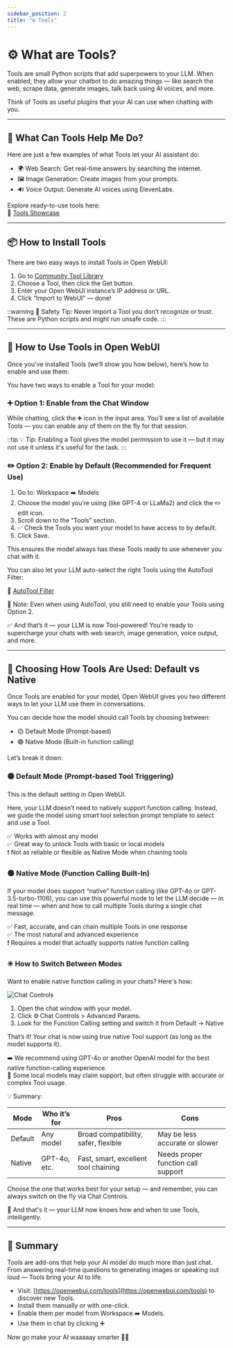 ```yaml
---
sidebar_position: 2  
title: "⚙️ Tools"  
---
```


# ⚙️ What are Tools?

Tools are small Python scripts that add superpowers to your LLM. When enabled, they allow your chatbot to do amazing things — like search the web, scrape data, generate images, talk back using AI voices, and more.

Think of Tools as useful plugins that your AI can use when chatting with you.

---

## 🚀 What Can Tools Help Me Do?

Here are just a few examples of what Tools let your AI assistant do:

- 🌍 Web Search: Get real-time answers by searching the internet.
- 🖼️ Image Generation: Create images from your prompts.
- 🔊 Voice Output: Generate AI voices using ElevenLabs.

Explore ready-to-use tools here:  
🧰 [Tools Showcase](https://openwebui.com/tools)

---


## 📦 How to Install Tools

There are two easy ways to install Tools in Open WebUI:

1. Go to [Community Tool Library](https://openwebui.com/tools)
2. Choose a Tool, then click the Get button.
3. Enter your Open WebUI instance’s IP address or URL.
4. Click “Import to WebUI” — done!

::warning
🛑 Safety Tip: Never import a Tool you don’t recognize or trust. These are Python scripts and might run unsafe code.
:::

---


## 🔧 How to Use Tools in Open WebUI

Once you've installed Tools (we’ll show you how below), here’s how to enable and use them:

You have two ways to enable a Tool for your model:

### ➕ Option 1: Enable from the Chat Window

While chatting, click the ➕ icon in the input area. You’ll see a list of available Tools — you can enable any of them on the fly for that session.

::tip
💡 Tip: Enabling a Tool gives the model permission to use it — but it may not use it unless it's useful for the task.
:::

### ✏️ Option 2: Enable by Default (Recommended for Frequent Use)
1. Go to: Workspace ➡️ Models
2. Choose the model you’re using (like GPT-4 or LLaMa2) and click the ✏️ edit icon.
3. Scroll down to the “Tools” section.
4. ✅ Check the Tools you want your model to have access to by default.
5. Click Save.

This ensures the model always has these Tools ready to use whenever you chat with it.

You can also let your LLM auto-select the right Tools using the AutoTool Filter:

🔗 [AutoTool Filter](https://openwebui.com/f/hub/autotool_filter/)

🎯 Note: Even when using AutoTool, you still need to enable your Tools using Option 2.

✅ And that’s it — your LLM is now Tool-powered! You're ready to supercharge your chats with web search, image generation, voice output, and more.

---

## 🧠 Choosing How Tools Are Used: Default vs Native

Once Tools are enabled for your model, Open WebUI gives you two different ways to let your LLM use them in conversations.

You can decide how the model should call Tools by choosing between:

- 🟡 Default Mode (Prompt-based)
- 🟢 Native Mode (Built-in function calling)

Let’s break it down:

### 🟡 Default Mode (Prompt-based Tool Triggering)

This is the default setting in Open WebUI.

Here, your LLM doesn’t need to natively support function calling. Instead, we guide the model using smart tool selection prompt template to select and use a Tool.

✅ Works with almost any model  
✅ Great way to unlock Tools with basic or local models  
❗ Not as reliable or flexible as Native Mode when chaining tools

### 🟢 Native Mode (Function Calling Built-In)

If your model does support “native” function calling (like GPT-4o or GPT-3.5-turbo-1106), you can use this powerful mode to let the LLM decide — in real time — when and how to call multiple Tools during a single chat message.

✅ Fast, accurate, and can chain multiple Tools in one response  
✅ The most natural and advanced experience  
❗ Requires a model that actually supports native function calling

### ✳️ How to Switch Between Modes

Want to enable native function calling in your chats? Here's how:

![Chat Controls](/images/features/plugin/tools/chat-controls.png)

1. Open the chat window with your model.
2. Click ⚙️ Chat Controls > Advanced Params.
3. Look for the Function Calling setting and switch it from Default → Native

That’s it! Your chat is now using true native Tool support (as long as the model supports it).

➡️ We recommend using GPT-4o or another OpenAI model for the best native function-calling experience.  
🔎 Some local models may claim support, but often struggle with accurate or complex Tool usage.

💡 Summary:

| Mode     | Who it’s for                     | Pros                                    | Cons                                 |
|----------|----------------------------------|-----------------------------------------|--------------------------------------|
| Default  | Any model                         | Broad compatibility, safer, flexible    | May be less accurate or slower       |
| Native   | GPT-4o, etc.                      | Fast, smart, excellent tool chaining     | Needs proper function call support   |

Choose the one that works best for your setup — and remember, you can always switch on the fly via Chat Controls.

👏 And that's it — your LLM now knows how and when to use Tools, intelligently.

---

## 🧠 Summary

Tools are add-ons that help your AI model do much more than just chat. From answering real-time questions to generating images or speaking out loud — Tools bring your AI to life.

- Visit: [https://openwebui.com/tools](https://openwebui.com/tools) to discover new Tools.
- Install them manually or with one-click.
- Enable them per model from Workspace ➡️ Models.
- Use them in chat by clicking ➕

Now go make your AI waaaaay smarter 🤖✨
